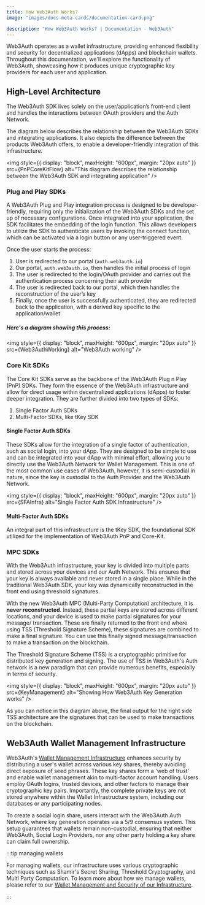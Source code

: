 ```yaml
---
title: How Web3Auth Works?
image: "images/docs-meta-cards/documentation-card.png"

description: "How Web3Auth Works? | Documentation - Web3Auth"
---
```



Web3Auth operates as a wallet infrastructure, providing enhanced flexibility and security for
decentralized applications (dApps) and blockchain wallets. Throughout this documentation, we'll
explore the functionality of Web3Auth, showcasing how it produces unique cryptographic key providers
for each user and application.

## High-Level Architecture

The Web3Auth SDK lives solely on the user/application’s front-end client and handles the
interactions between OAuth providers and the Auth Network.

The diagram below describes the relationship between the Web3Auth SDKs and integrating applications.
It also depicts the difference between the products Web3Auth offers, to enable a developer-friendly
integration of this infrastructure.

<img
  style={{ display: "block", maxHeight: "600px", margin: "20px auto" }}
  src={PnPCoreKitFlow}
  alt="This diagram describes the relationship between the Web3Auth SDK and integrating application"
/>

### Plug and Play SDKs

A Web3Auth Plug and Play integration process is designed to be developer-friendly, requiring only
the initialization of the Web3Auth SDKs and the set up of necessary configurations. Once integrated
into your application, the SDK facilitates the embedding of the login function. This allows
developers to utilize the SDK to authenticate users by invoking the connect function, which can be
activated via a login button or any user-triggered event.

Once the user starts the process:

1. User is redirected to our portal (`auth.web3auth.io`)
2. Our portal, `auth.web3auth.io`, then handles the initial process of login
3. The user is redirected to the login/OAuth provider and carries out the authentication process
   concerning their auth provider
4. The user is redirected back to our portal, which then handles the reconstruction of the user’s
   key
5. Finally, once the user is successfully authenticated, they are redirected back to the
   application, with a derived key specific to the application/wallet

##### Here's a diagram showing this process:

<img
  style={{ display: "block", maxHeight: "600px", margin: "20px auto" }}
  src={Web3AuthWorking}
  alt="Web3Auth working"
/>

### Core Kit SDKs

The Core Kit SDKs serve as the backbone of the Web3Auth Plug n Play (PnP) SDKs. They form the
essence of the Web3Auth infrastructure and allow for direct usage within decentralized applications
(dApps) to foster deeper integration. They are further divided into two types of SDKs:

1. Single Factor Auth SDKs
2. Multi-Factor SDKs, like tKey SDK

#### Single Factor Auth SDKs

These SDKs allow for the integration of a single factor of authentication, such as social login,
into your dApp. They are designed to be simple to use and can be integrated into your dApp with
minimal effort, allowing you to directly use the Web3Auth Network for Wallet Management. This is one
of the most common use cases of Web3Auth, however, it is semi-custodial in nature, since the key is
custodial to the Auth Provider and the Web3Auth Network.

<img
  style={{ display: "block", maxHeight: "600px", margin: "20px auto" }}
  src={SFAInfra}
  alt="Single Factor Auth SDK Infrastructure"
/>

#### Multi-Factor Auth SDKs

An integral part of this infrastructure is the tKey SDK, the foundational SDK utilized for the
implementation of Web3Auth PnP and Core-Kit.

<TkeyIntroduction />

### MPC SDKs

With the Web3Auth infrastructure, your key is divided into multiple parts and stored across your
devices and our Auth Network. This ensures that your key is always available and never stored in a
single place. While in the traditional Web3Auth SDK, your key was dynamically reconstructed in the
front end using threshold signatures.

With the new Web3Auth MPC (Multi-Party Computation) architecture, it is **never reconstructed**.
Instead, these partial keys are stored across different locations, and your device is used to make
partial signatures for your message/ transaction. These are finally returned to the front end where
using TSS (Threshold Signature Scheme), these signatures are combined to make a final signature. You
can use this finally signed message/transaction to make a transaction on the blockchain.

The Threshold Signature Scheme (TSS) is a cryptographic primitive for distributed key generation and
signing. The use of TSS in Web3Auth's Auth network is a new paradigm that can provide numerous
benefits, especially in terms of security.

<img
  style={{ display: "block", maxHeight: "600px", margin: "20px auto" }}
  src={KeyManagement}
  alt="Showing How Web3Auth Key Generation works"
/>

As you can notice in this diagram above, the final output for the right side TSS architecture are
the signatures that can be used to make transactions on the blockchain.

## Web3Auth Wallet Management Infrastructure

Web3Auth's [Wallet Management Infrastructure](/infrastructure/) enhances security by distributing a
user's wallet across various key shares, thereby avoiding direct exposure of seed phrases. These key
shares form a 'web of trust' and enable wallet management akin to multi-factor account handling.
Users employ OAuth logins, trusted devices, and other factors to manage their cryptographic key
pairs. Importantly, the complete private keys are not stored anywhere within the Wallet
Infrastructure system, including our databases or any participating nodes.

To create a social login share, users interact with the Web3Auth Auth Network, where key generation
operates via a 5/9 consensus system. This setup guarantees that wallets remain non-custodial,
ensuring that neither Web3Auth, Social Login Providers, nor any other party holding a key share can
claim full ownership.

:::tip managing wallets

For managing wallets, our infrastructure uses various cryptographic techniques such as Shamir's
Secret Sharing, Threshold Cryptography, and Multi Party Computation. To learn more about how we
manage wallets, please refer to our
[Wallet Management and Security of our Infrastructure](/infrastructure/).

:::
